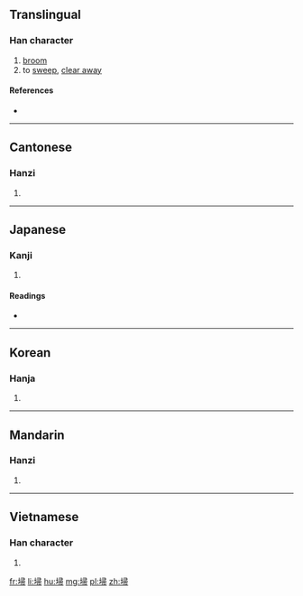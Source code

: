 ==Translingual==

===Han character===
{{Han char|rn=32|rad=土|as=08|sn=11|four=47127|canj=GSMB|ids=⿰土帚}}

# [[broom]]
# to [[sweep]], [[clear away]]

====References====
* {{Han ref|kx=0231.180|dkj=05202|dj=0468.100|hdz=10459.010|uh=57FD|ud=22525|bh=D4B5|bd=54453}}

----

==Cantonese==

===Hanzi===
{{yue-hanzi|jyut=sou3|y=sou3}}

# {{defn|lang=yue|sort=土08}}

----

==Japanese==

===Kanji===
{{ja-kanji|grade=|rs=土08}}

# {{defn|lang=ja|sort=土08}}

====Readings====
* {{ja-readings|on=[[そう]] (sō)|kun=[[はく]] (haku)}}

----

==Korean==

===Hanja===
{{ko-hanja|hangeul=소|rv=so|mr=so}}

# {{defn|lang=ko|sort=土08}}

----

==Mandarin==

===Hanzi===
{{cmn-hanzi|pin=[[sào]] ([[sao4]]), [[sǎo]] ([[sao3]])|wg=sao<sup>4</sup>}}

# {{defn|lang=cmn|sort=土08}}

----

==Vietnamese==

===Han character===
{{vi-hantu|tảo|rs=土08}}

# {{defn|lang=vi}}

[[fr:埽]]
[[li:埽]]
[[hu:埽]]
[[mg:埽]]
[[pl:埽]]
[[zh:埽]]